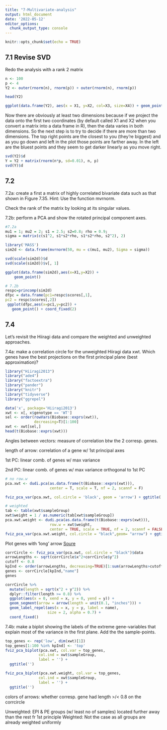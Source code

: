 ```yaml
---
title: "7-Multivariate-analysis"
output: html_document
date: '2022-05-12'
editor_options: 
  chunk_output_type: console
---
```


```r
knitr::opts_chunk$set(echo = TRUE)
```

## 7.1 Revise SVD
Redo the analysis with a rank 2 matrix

```r
n <- 100
p <- 4
Y2 <- outer(rnorm(n), rnorm(p)) + outer(rnorm(n), rnorm(p))

head(Y2)

ggplot(data.frame(Y2), aes(x = X1, y=X2, col=X3, size=X4)) + geom_point()
```
Now there are obviously at least two dimensions because if we project the data onto the first two coordinates (by default called X1 and X2 when you convert a matrix into a data frame in R), then the data varies in both dimensions. So the next step is to try to decide if there are more than two dimensions. The top right points are the closest to you (they’re biggest) and as you go down and left in the plot those points are farther away. In the left are the bluest points and they seem to get darker linearly as you move right.

```r
svd(Y2)$d
Y = Y2 + matrix(rnorm(n*p, sd=0.01), n, p)
svd(Y)$d
```

## 7.2
7.2a: create a first a matrix of highly correlated bivariate data such as that shown in Figure 7.35.
Hint: Use the function mvrnorm.

Check the rank of the matrix by looking at its singular values.

7.2b: perform a PCA and show the rotated principal component axes.

```r
#7.2a
mu1 = 1; mu2 = 2; s1 = 2.5; s2=0.8; rho = 0.9;
sigma = matrix(c(s1^2, s1*s2*rho, s1*s2*rho, s2^2), 2)

library('MASS')
sim2d <- data.frame(mvrnorm(50, mu = c(mu1, mu2), Sigma = sigma))

svd(scale(sim2d))$d
svd(scale(sim2d))$v[, 1]

ggplot(data.frame(sim2d),aes(x=X1,y=X2)) +
    geom_point()

# 7.2b
respc=princomp(sim2d)
dfpc = data.frame(pc1=respc$scores[,1],
pc2 = respc$scores[,2])
 ggplot(dfpc,aes(x=pc1,y=pc2)) +
   geom_point() + coord_fixed(2)
```

## 7.4
Let’s revisit the Hiiragi data and compare the weighted and unweighted approaches.

7.4a: make a correlation circle for the unweighted Hiiragi data xwt. Which genes have the best projections on the first principal plane (best approximation)?

```r
library("Hiiragi2013")
library("ade4")
library("factoextra")
library("pander")
library("knitr")
library("tidyverse")
library("ggrepel")

data('x', package='Hiiragi2013')
xwt <- x[, x$genotype == 'WT']
sel <- order(rowVars(Biobase::exprs(xwt)),
             decreasing=T)[1:100]
xwt <- xwt[sel,]
head(t(Biobase::exprs(xwt)))
```

Angles between vectors: measure of correlation btw the 2 corresp. genes.

length of arrow: correlation of a gene w/ 1st principal axes

1st PC: linear comb. of genes w/ max variance

2nd PC: linear comb. of genes w/ max variance orthogonal to 1st PC

```r
# no row.w 
pca.xwt <- dudi.pca(as.data.frame(t(Biobase::exprs(xwt))),
                    center = T, scale = T, nf = 2, scannf = F)

fviz_pca_var(pca.xwt, col.circle = 'black', geom = 'arrow') + ggtitle('')

# weighted
tab <- table(xwt$sampleGroup)
xwt$weight = 1 / as.numeric(tab[xwt$sampleGroup])
pca.xwt.weight <- dudi.pca(as.data.frame(t(Biobase::exprs(xwt))),
                    row.w = xwt$weight,
                    center = TRUE, scale = TRUE, nf = 2, scannf = FALSE)
fviz_pca_var(pca.xwt.weight, col.circle = "black",geom= "arrow") + ggtitle("") 
```

Plot genes with 'long' arrow
[Soure](https://kind-neumann-789611.netlify.app/post/exercise-solution-for-chapter-7/)
```r
corrCircle <- fviz_pca_var(pca.xwt, col.circle = "black")$data
arrowLengths <- sqrt(corrCircle$x^2+corrCircle$y^2)
cutoff <- 0.8
kpInd <- order(arrowLengths, decreasing=TRUE)[1:sum(arrowLengths>cutoff)]
genes <- corrCircle[kpInd,"name"]
genes

corrCircle %>% 
  mutate(length = sqrt(x^2 + y^2)) %>% 
  dplyr::filter(length >= 0.8) %>% 
  ggplot(aes(x = 0, xend = x, y = 0, yend = y)) + 
  geom_segment(arrow = arrow(length = unit(0.1, "inches"))) + 
  geom_label_repel(aes(x = x, y = y, label = name), 
                   size = 2, alpha = 0.7) + 
  coord_fixed()
```

7.4b: make a biplot showing the labels of the extreme gene-variables that explain most of the variance in the first plane. Add the the sample-points.

```r
top_genes <- rep('low', dim(xwt)[1])
top_genes[1:100 %in% kpInd] <- 'top'
fviz_pca_biplot(pca.xwt, col.var = top_genes,
               col.ind = xwt$sampleGroup, 
               label = '') +
  ggtitle('')

fviz_pca_biplot(pca.xwt.weight, col.var = top_genes,
               col.ind = xwt$sampleGroup, 
               label = '') +
  ggtitle('')

```

colors of arrows: whether corresp. gene had length >/< 0.8 on the corrcircle

Unweighted: EPI & PE groups (w/ least no of samples) located further away than the rest fr 1st principle
Weighted: Not the case as all groups are already weighted uniformly
